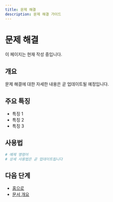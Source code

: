 ```yaml
---
title: 문제 해결
description: 문제 해결 가이드
---
```


# 문제 해결

이 페이지는 현재 작성 중입니다.

## 개요

문제 해결에 대한 자세한 내용은 곧 업데이트될 예정입니다.

## 주요 특징

- 특징 1
- 특징 2
- 특징 3

## 사용법

```bash
# 예제 명령어
# 상세 사용법은 곧 업데이트됩니다
```

## 다음 단계

- [홈으로](/ko)
- [문서 개요](/ko/introduction/overview)
